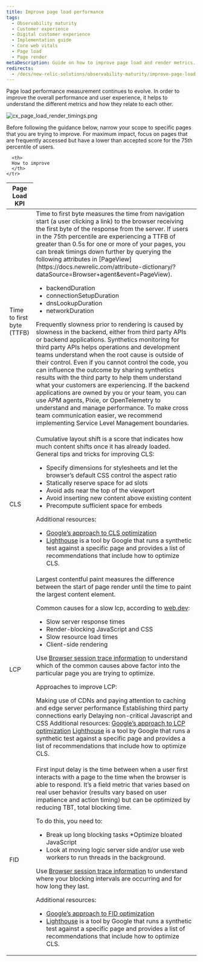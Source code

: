 ```yaml
---
title: Improve page load performance
tags:
  - Observability maturity
  - Customer experience
  - Digital customer experience
  - Implementation guide
  - Core web vitals
  - Page load
  - Page render
metaDescription: Guide on how to improve page load and render metrics.
redirects:
  - /docs/new-relic-solutions/observability-maturity/improve-page-load
---
```


Page load performance measurement continues to evolve.   In order to improve the overall performance and user experience, it helps to understand the different metrics and how they relate to each other. 

![cx_page_load_render_timings.png](images/cx_page_load_render_timings.png "Page Load and Render Timings")

Before following the guidance below, narrow your scope to specific pages that you are trying to improve. For maximum impact, focus on pages that are frequently accessed but have a lower than accepted score for the 75th percentile of users.

<table>
  <thead>
    <tr>
      <th>
      Page Load KPI
      </th>

      <th>
      How to improve 
      </th>
    </tr>
  </thead>

  <tbody>
  <tr>
   <td>Time to first byte (TTFB)
   </td>
   <td>Time to first byte measures the time from navigation start (a user clicking a link) to the browser receiving the first byte of the response from the server.    If users in the 75th percentile are experiencing a TTFB of greater than 0.5s for one or more of your pages, you can break timings down further by querying the following attributes in [PageView](https://docs.newrelic.com/attribute-dictionary/?dataSource=Browser+agent&event=PageView).

   * backendDuration
   * connectionSetupDuration
   * dnsLookupDuration
   * networkDuration
   
   Frequently slowness prior to rendering is caused by slowness in the backend, either from third party APIs or backend applications.
   Synthetics monitoring for third party APIs helps operations and development teams understand when the root cause is outside of their control.  Even if you cannot control the code, you can influence the outcome by sharing synthetics results with the third party to help them understand what your customers are experiencing.
   If the backend applications are owned by you or your team, you can use APM agents, Pixie, or OpenTelemetry to understand and manage performance.  To make cross team communication easier, we recommend implementing Service Level Management boundaries.
   </td>
  </tr>

  <tr>
   <td>CLS
   </td>
   <td>
   Cumulative layout shift is a score that indicates how much content shifts once it has already loaded.  General tips and tricks for improving CLS:
   
   * Specify dimensions for stylesheets and let the browser’s default CSS control the aspect ratio
   * Statically reserve space for ad slots
   * Avoid ads near the top of the viewport
   * Avoid inserting new content above existing content
   * Precompute sufficient space for embeds
   
   Additional resources:
   
   * [Google’s approach to CLS optimization](https://web.dev/optimize-cls/)
   * [Lighthouse](https://developers.google.com/web/tools/lighthouse) is a tool by Google that runs a synthetic test against a specific page and provides a list of recommendations that include how to optimize CLS.
  </tr>
  <tr>
   <td>LCP
   </td>
   <td>
   Largest contentful paint measures the difference between the start of page render until the time to paint the largest content element.

   Common causes for a slow lcp, according to [web.dev](https://web.dev):
   * Slow server response times
   * Render-blocking JavaScript and CSS
   * Slow resource load times
   * Client-side rendering

   Use [Browser session trace information](https://docs.newrelic.com/docs/browser/browser-monitoring/browser-pro-features/session-traces-explore-webpages-life-cycle/) to understand which of the common causes above factor into the particular page you are trying to optimize.

   Approaches to improve LCP:

   Making use of CDNs and paying attention to caching and edge server performance
   Establishing third party connections early
   Delaying non-critical Javascript and CSS
   Additional resources:
   [Google’s approach to LCP optimization](https://web.dev/optimize-lcp/)
   [Lighthouse](https://developers.google.com/web/tools/lighthouse) is a tool by Google that runs a synthetic test against a specific page and provides a list of recommendations that include how to optimize CLS.
   </td>
  </tr>

  <tr>
   <td>FID
   </td>
   <td>First input delay is the time between when a user first interacts with a page to the time when the browser is able to respond.  It’s a field metric that varies based on real user behavior (results vary based on user impatience and action timing) but can be optimized by reducing TBT, total blocking time.
   
   To do this, you need to:
   * Break up long blocking tasks
   *Optimize bloated JavaScript
   * Look at moving logic server side and/or use web workers to run threads in the background.

   Use [Browser session trace information](/docs/browser/browser-monitoring/browser-pro-features/session-traces-explore-webpages-life-cycle/) to understand where your blocking intervals are occurring and for how long they last.
   
   Additional resources:
   
   * [Google’s approach to FID optimization](https://web.dev/optimize-fid/)
   * [Lighthouse](https://developers.google.com/web/tools/lighthouse) is a tool by Google that runs a synthetic test against a specific page and provides a list of recommendations that include how to optimize CLS.
   </td>
  </tr>
 </tbody>
</table>
